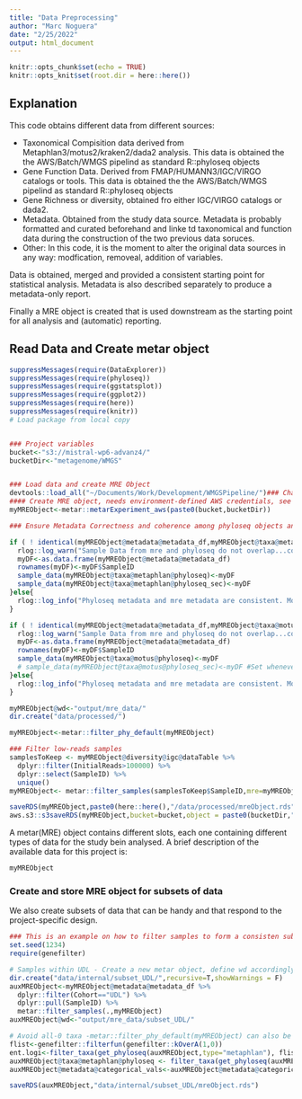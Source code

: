 ```yaml
---
title: "Data Preprocessing"
author: "Marc Noguera"
date: "2/25/2022"
output: html_document
---
```


```r
knitr::opts_chunk$set(echo = TRUE)
knitr::opts_knit$set(root.dir = here::here())
```

## Explanation

This code obtains different data from different sources:

* Taxonomical Compisition data derived from Metaphlan3/motus2/kraken2/dada2 analysis. This data is obtained the the AWS/Batch/WMGS pipelind as standard R::phyloseq objects
* Gene Function Data. Derived from FMAP/HUMANN3/IGC/VIRGO catalogs or tools. This data is obtained the the AWS/Batch/WMGS pipelind as standard R::phyloseq objects
* Gene Richness or diversity, obtained fro either IGC/VIRGO catalogs or dada2.
* Metadata. Obtained from the study data source. Metadata is probably formatted and curated beforehand and linke td taxonomical and function data during the construction of the two previous data soruces.
* Other: In this code, it is the moment to alter the original data sources in any way: modfication, removeal, addition of variables.

Data is obtained, merged and provided a consistent starting point for statistical analysis. Metadata is also described separately to produce a metadata-only report.

Finally a MRE object is created that is used downstream as the starting point for all analysis and (automatic) reporting.

## Read Data and Create metar object
```r
suppressMessages(require(DataExplorer))
suppressMessages(require(phyloseq))
suppressMessages(require(ggstatsplot))
suppressMessages(require(ggplot2))
suppressMessages(require(here))
suppressMessages(require(knitr))
# Load package from local copy


### Project variables
bucket<-"s3://mistral-wp6-advanz4/"
bucketDir<-"metagenome/WMGS"


### Load data and create MRE Object
devtools::load_all("~/Documents/Work/Development/WMGSPipeline/")### Change to require/library/load local package
#### Create MRE object, needs environment-defined AWS credentials, see aws.s3
myMREObject<-metar::metarExperiment_aws(paste0(bucket,bucketDir))

### Ensure Metadata Correctness and coherence among phyloseq objects and metadata slots before proceeding.

if ( ! identical(myMREObject@metadata@metadata_df,myMREObject@taxa@metaphlan@phyloseq@sam_data)){
  rlog::log_warn("Sample Data from mre and phyloseq do not overlap...correcting")
  myDF<-as.data.frame(myMREObject@metadata@metadata_df)
  rownames(myDF)<-myDF$SampleID
  sample_data(myMREObject@taxa@metaphlan@phyloseq)<-myDF
  sample_data(myMREObject@taxa@metaphlan@phyloseq_sec)<-myDF
}else{
  rlog::log_info("Phyloseq metadata and mre metadata are consistent. Moving on.")
}

if ( ! identical(myMREObject@metadata@metadata_df,myMREObject@taxa@motus@phyloseq@sam_data)){
  rlog::log_warn("Sample Data from mre and phyloseq do not overlap...correcting")
  myDF<-as.data.frame(myMREObject@metadata@metadata_df)
  rownames(myDF)<-myDF$SampleID
  sample_data(myMREObject@taxa@motus@phyloseq)<-myDF
  # sample_data(myMREObject@taxa@motus@phyloseq_sec)<-myDF #Set whenever we have counts for motusV2
}else{
  rlog::log_info("Phyloseq metadata and mre metadata are consistent. Moving on.")
}

myMREObject@wd<-"output/mre_data/"
dir.create("data/processed/")

myMREObject<-metar::filter_phy_default(myMREObject)

### Filter low-reads samples
samplesToKeep <- myMREObject@diversity@igc@dataTable %>% 
  dplyr::filter(InitialReads>100000) %>% 
  dplyr::select(SampleID) %>%
  unique()
myMREObject<- metar::filter_samples(samplesToKeep$SampleID,mre=myMREObject)

saveRDS(myMREObject,paste0(here::here(),"/data/processed/mreObject.rds"))
aws.s3::s3saveRDS(myMREObject,bucket=bucket,object = paste0(bucketDir,"/MREObject.rds"))

```
A metar(MRE) object contains different slots, each one containing different types of data for the study bein analysed. A brief description of the available data for this project is:

```r
myMREObject
```

### Create and store MRE object for subsets of data

We also create subsets of data that can be handy and that respond to the project-specific design.

```r
### This is an example on how to filter samples to form a consisten subset.
set.seed(1234)
require(genefilter)

# Samples within UDL - Create a new metar object, define wd accordingly
dir.create("data/internal/subset_UDL/",recursive=T,showWarnings = F)
auxMREObject<-myMREObject@metadata@metadata_df %>% 
  dplyr::filter(Cohort=="UDL") %>%
  dplyr::pull(SampleID) %>%
  metar::filter_samples(.,myMREObject)
auxMREObject@wd<-"output/mre_data/subset_UDL/"

# Avoid all-0 taxa -metar::filter_phy_default(myMREObject) can also be used
flist<-genefilter::filterfun(genefilter::kOverA(1,0))
ent.logi<-filter_taxa(get_phyloseq(auxMREObject,type="metaphlan"), flist)
auxMREObject@taxa@metaphlan@phyloseq <- filter_taxa(get_phyloseq(auxMREObject,type="metaphlan"), flist, TRUE)
auxMREObject@metadata@categorical_vals<-auxMREObject@metadata@categorical_vals[c(2,3),]

saveRDS(auxMREObject,"data/internal/subset_UDL/mreObject.rds")

```
